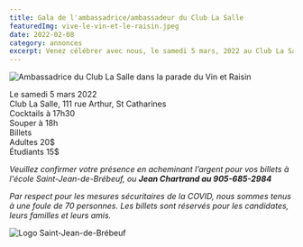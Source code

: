 ```yaml
---
title: Gala de l'ambassadrice/ambassadeur du Club La Salle
featuredImg: vive-le-vin-et-le-raisin.jpeg
date: 2022-02-08
category: annonces
excerpt: Venez célébrer avec nous, le samedi 5 mars, 2022 au Club La Salle. Les portes ouvrent à 17h30; les billets sont 20$ par adulte et 15$ par étudiant.
---
```


![Ambassadrice du Club La Salle dans la parade du Vin et Raisin](vive-le-vin-et-le-raisin.jpeg)

<div class="lead text-center">
    <div class="font-weight-bold mb-2">Le samedi 5 mars 2022</div>
    <div class="font-weight-bold mb-2">Club La Salle, 111 rue Arthur, St Catharines</div>
    <div class="mb-2">Cocktails à 17h30</div>
    <div class="mb-4">Souper à 18h</div>
    <div class="font-weight-bold mb-2">Billets</div>
    <div class="mb-2">Adultes 20$</div>
    <div class="mb-4">Étudiants 15$</div>
</div>

_Veuillez confirmer votre présence en acheminant l’argent pour vos billets à l'école Saint-Jean-de-Brébeuf, ou **Jean Chartrand au 905-685-2984**_

_Par respect pour les mesures sécuritaires de la COVID, nous sommes tenus à une foule de 70 personnes. Les billets sont réservés pour les candidates, leurs familles et leurs amis._

<div class="row">
<div class="col-9"><Patrimoine /></div>
<div class="col-3">

![Logo Saint-Jean-de-Brébeuf](sjb.png)

</div>
</div>